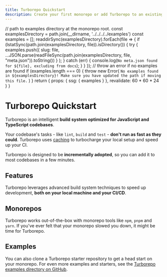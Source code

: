 ```yaml
---
title: Turborepo Quickstart
description: Create your first monorepo or add Turborepo to an existing project.
---
```



  // path to examples directory at the monorepo root.
  const examplesDirectory = path.join(__dirname, '../../../../examples')
  const examples = [];
  readdirSync(examplesDirectory).forEach(file => {
    if (lstatSync(path.join(examplesDirectory, file)).isDirectory()) {
      try {
        examples.push({
          slug: file,
          ...JSON.parse(readFileSync(path.join(examplesDirectory, file, "meta.json")).toString())
          }
        );
      } catch (err) {
        console.log(`No meta.json found for ${file}, excluding from docs`);
      }
    }
  });
  // throw an error if no examples are found
  if (examples.length === 0) {
    throw new Error(
      `No examples found in ${examplesDirectory}! Make sure you have updated the path if moving this file.`
    )
  }
  return {
    props: {
      ssg: {
        examples
      }
    },
    revalidate: 60 * 60 * 24
  }
}

# Turborepo Quickstart

Turborepo is an intelligent **build system optimized for JavaScript and TypeScript codebases**.

Your codebase's tasks - like `lint`, `build` and `test` - **don't run as fast as they could**. Turborepo uses [caching](/repo/docs/core-concepts/caching) to turbocharge your local setup and speed up your CI.

Turborepo is designed to be **incrementally adopted**, so you can add it to most codebases in a few minutes.

<QuickStartArea />

## Features

Turborepo leverages advanced build system techniques to speed up development, **both on your local machine and your CI/CD**.

<LearnMoreArea />

## Monorepos

Turborepo works out-of-the-box with monorepo tools like `npm`, `pnpm` and `yarn`. If you've ever felt that your monorepo slowed you down, it might be time for Turborepo.

<MonoreposArea />

## Examples

You can also clone a Turborepo starter repository to get a head start on your monorepo. For even more examples and starters, see the [Turborepo examples directory on GitHub](https://github.com/vercel/turbo/tree/main/examples).

<ExamplesArea filter="featured" />

<FullTurboCTA />
